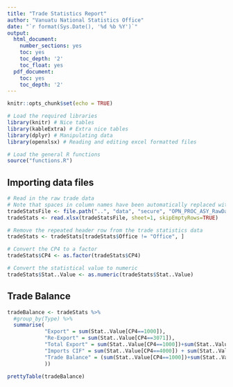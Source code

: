 ```yaml
---
title: "Trade Statistics Report"
author: "Vanuatu National Statistics Office"
date: "`r format(Sys.Date(), '%d %b %Y')`"
output:
  html_document:
    number_sections: yes
    toc: yes
    toc_depth: '2'
    toc_float: yes
  pdf_document:
    toc: yes
    toc_depth: '2'
---
```


```r
knitr::opts_chunk$set(echo = TRUE)
```

```r

# Load the required libraries
library(knitr) # Nice tables
library(kableExtra) # Extra nice tables
library(dplyr) # Manipulating data
library(openxlsx) # Reading and editing excel formatted files

# Load the general R functions
source("functions.R")
```

## Importing data files

```r

# Read in the raw trade data
# Note that spaces in column names have been automatically replaced with "."s
tradeStatsFile <- file.path("..", "data", "secure", "OPN_PROC_ASY_RawDataAndReferenceTables_31-01-20.xlsx")
tradeStats <- read.xlsx(tradeStatsFile, sheet=1, skipEmptyRows=TRUE)

# Remove the repeated header row from the trade statistics data
tradeStats <- tradeStats[tradeStats$Office != "Office", ]

# Convert the CP4 to a factor
tradeStats$CP4 <- as.factor(tradeStats$CP4)

# Convert the statistical value to numeric
tradeStats$Stat..Value <- as.numeric(tradeStats$Stat..Value)
```


## Trade Balance
```r
tradeBalance <- tradeStats %>%
  #group_by(Type) %>%
  summarise(
            "Export" = sum(Stat..Value[CP4==1000]),
            "Re-Export" = sum(Stat..Value[CP4==3071]),
            "Total Export" = sum(Stat..Value[CP4==1000])+sum(Stat..Value[CP4==3071]),
            "Imports CIF" = sum(Stat..Value[CP4==4000]) + sum(Stat..Value[CP4==4071])+ sum(Stat..Value[CP4==7100]),
            "Trade Balance" = (sum(Stat..Value[CP4==1000])+sum(Stat..Value[CP4==3071])) - (sum(Stat..Value[CP4==4000]) + sum(Stat..Value[CP4==4071])+ sum(Stat..Value[CP4==7100])
            ))

prettyTable(tradeBalance)

```






